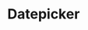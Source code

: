 

<Meta title='Data Input/Datepicker' component={Datepicker} />

# Datepicker

<Canvas>
  <Story
    name='Base'
    parameters={{
      design: {
        type: 'figma',
        url: 'https://www.figma.com/file/O3bKxIcsj2rc1FNIRclJyT/Design-System?node-id=238%3A0'
      }
    }}
  >
    <ThemeProvider>
      <Datepicker />
    </ThemeProvider>
  </Story>
</Canvas>

<ArgsTable of={Datepicker} />

